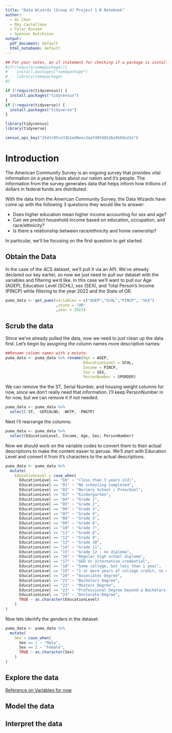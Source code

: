 ```yaml
---
title: "Data Wizards (Group 4) Project 1 R Notebook"
author:
  - Di Chen
  - Mai Castellano
  - Tyler Kussee
  - Spencer Hutchison
output:
  pdf_document: default
  html_notebook: default
---
```


```r
## For your notes, an if statement for checking if a package is installed :)
#if(!require(somepackage)){
#    install.packages("somepackage")
#    library(somepackage)
#}

if (!require(tidycensus)) {
  install.packages("tidycensus")
}
if (!require(tidyverse)) {
  install.packages("tidyverse")
}
```


```r
library(tidycensus)
library(tidyverse)

census_api_key("2547c95ce33b1ed0eec3aafd0fd8526a5bb9a22e")
```

# Introduction

The American Community Survey is an ongoing survey that provides vital information
on a yearly basis about our nation and it's people. The information from the survey 
generates data that helps inform how trillions of dollars in federal funds are distributed.

With the data from the American Community Survey, the Data Wizards have come up 
with the following 3 questions they would like to answer:

* Does higher education mean higher income accounting for sex and age?
* Can we predict household income based on education, occupation, and race/ethnicity?
* Is there a relationship between race/ethnicity and home ownership?

In particular, we'll be focusing on the first question to get started.

## Obtain the Data

In the case of the ACS dataset, we'll pull it via an API. We've already declared
our key earlier, so now we just need to pull our dataset with the variables and filtering 
we'd like. In this case we'll want to pull our Age (AGEP), Education Level (SCHL), 
sex (SEX), and Total Person's Income (PINCP) while filtering to the year 2022 and the State of OR.

```r
puma_data <- get_pums(variables = c("AGEP","SCHL","PINCP", "SEX")
                      ,state = "OR"
                      ,year = 2022)
```

## Scrub the data

Since we've already pulled the data, now we need to just clean up the data first. 
Let's begin by assigning the column names more descriptive names:

```r
##Rename column names with a mutate.
puma_data <- puma_data %>% rename(Age = AGEP,
                                  EducationLevel = SCHL,
                                  Income = PINCP,
                                  Sex = SEX,
                                  PersonNumber = SPORDER)
```

We can remove the the ST, Serial Number, and housing weight columns for now, 
since we don't really need that information. I'll keep PersonNumber in for now,
but we can remove it if not needed.

```r
puma_data <- puma_data %>% 
  select(-ST, -SERIALNO, -WGTP, -PWGTP)
```

Next I'll rearrange the columns:

```r
puma_data <- puma_data %>%
  select(EducationLevel, Income, Age, Sex, PersonNumber)
```

Now we should work on the variable codes to convert them to their actual descriptions to make the content easier to peruse. We'll start with Education Level and convert it from it's characters to the actual descriptions.

```r
puma_data <- puma_data %>%
  mutate(
    EducationLevel = case_when(
      EducationLevel == "bb" ~ "(less than 3 years old)",
      EducationLevel == "01" ~ "No schooling completed",
      EducationLevel == "02" ~ "Nursery School / Preschool",
      EducationLevel == "03" ~ "Kindergarten",
      EducationLevel == "04" ~ "Grade 1",
      EducationLevel == "05" ~ "Grade 2",
      EducationLevel == "06" ~ "Grade 3",
      EducationLevel == "07" ~ "Grade 4",
      EducationLevel == "08" ~ "Grade 5",
      EducationLevel == "09" ~ "Grade 6",
      EducationLevel == "10" ~ "Grade 7",
      EducationLevel == "11" ~ "Grade 8",
      EducationLevel == "12" ~ "Grade 9",
      EducationLevel == "13" ~ "Grade 10",
      EducationLevel == "14" ~ "Grade 11",
      EducationLevel == "15" ~ "Grade 12 - no diploma",
      EducationLevel == "16" ~ "Regular high school diploma",
      EducationLevel == "17" ~ "GED or alternative credential",
      EducationLevel == "18" ~ "Some college, but less than 1 year",
      EducationLevel == "19" ~ "1 or more years of college credit, no degree",
      EducationLevel == "20" ~ "Associates Degree",
      EducationLevel == "21" ~ "Bachelors Degree",
      EducationLevel == "22" ~ "Masters Degree",
      EducationLevel == "23" ~ "Professional Degree beyond a Bachelors Degree",
      EducationLevel == "24" ~ "Doctorate Degree",
      TRUE ~ as.character(EducationLevel)
    )
)
```

Now lets identify the genders in the dataset:

```r
puma_data <- puma_data %>%
  mutate(
    Sex = case_when(
      Sex == 1 ~ "Male",
      Sex == 2 ~ "Female",
      TRUE ~ as.character(Sex)
    )
)
```


## Explore the data

[Reference on Variables for now](https://usa.ipums.org/usa/resources/codebooks/DataDict1822.pdf)

## Model the data

## Interpret the data
